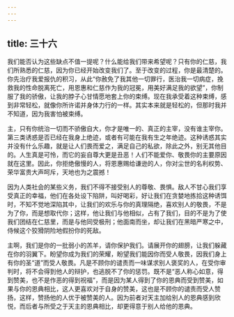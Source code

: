 ```yaml
---
---
---
```

title: 三十六
---

我们能否认为这些缺点不值一提呢？什么能给我们带来希望呢？只有你的仁慈，我们所熟悉的仁慈，因为你已经开始改变我们了。至于改变的过程，你是最清楚的。你先治疗我爱报仇的积习，从此“你赦免了我其他一切罪行，医治我一切病症，挽救我的性命脱离死亡，用恩惠和仁慈作为我的冠冕，用美好满足我的欲望”，你制服了我的骄傲，让我的脖子心甘情愿地套上你的束缚。现在我承受着这种束缚，感到非常轻松，就像你所许诺并身体力行的一样。其实本来就是轻松的，但那时我并不知道，因为我害怕被束缚。

主，只有你统治一切而不骄傲自大，你才是唯一的、真正的主宰，没有谁主宰你。第三类诱惑是否已经在我身上绝迹，或者有可能在我有生之年绝迹。这种诱惑其实并没有什么乐趣，就是让人们畏而爱之，满足自己的私欲，除此之外，别无其他目的。人生真是可怜，而它的妄自尊大更是丑恶！人们不能爱你、敬畏你的主要原因就在这里。因此，你拒绝傲慢的人，将恩惠赐给谦逊的人，你对尘世的名利权势、荣华富贵大声呵斥，天地也为之震撼！

因为人类社会的某些义务，我们不得不接受别人的尊敬、畏惧。敌人不甘心我们享受真正的幸福，他们在各处设下陷阱，叫好喝彩，好让我们在贪婪地拣拾这种诱饵时，不知不觉地深陷其中，让我们的欢乐与你的真理隔绝，喜欢别人的敬畏，不是为了你，而是想取代你；这样，他让我们与他相似，占有了我们，目的不是为了使我们团结在仁慈里，而是与他同受极刑；他面南而坐，却让我们在黑暗严寒之中，侍候这个狡猾阴险地假扮你的死敌。

主啊，我们是你的一批弱小的羔羊，请你保护我们。请展开你的翅膀，让我们躲藏在你的羽翼下。盼望你成为我们的荣耀，盼望我们能因你而受人敬畏，因我们身上有你的圣“道”而受人敬畏。凡是不顾你的谴责而一味谋求别人褒奖的人，在受你审判时，将不会得到他人的辩护，也逃脱不了你的惩罚。既不是“恶人称心如意，得到赞美，也不是作恶的得到祝福”，而是因为某人得到了你的恩典而受到赞美，如果与你的恩典相比，这人更喜欢对于自身的赞美，这也是不顾你的谴责而受人赞扬，这样，赞扬他的人优于被赞美的人。因为前者对天主加给别人的恩典感到欣悦，而后者与所受之于天主的恩典相比，却更得意于别人给他的恩典。